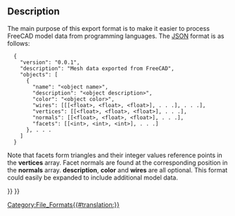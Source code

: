 <languages/>

{{Docnav
|[[Arch_OBJ|OBJ]]
|[[Arch_3DS|3DS]]
|[[BIM_Workbench|BIM]]
|IconL=
|IconR=
|IconC=Workbench_BIM.svg
}}

{{TOCright}}

== Description ==

The main purpose of this export format is to make it easier to process FreeCAD model data from programming languages.  The [https://json.org/ JSON] format is as follows:
<pre>
  {
    "version": "0.0.1",
    "description": "Mesh data exported from FreeCAD",
    "objects": [
      {
        "name": "<object name>",
        "description": "<object description>",
        "color": "<object color>",
        "wires": [[[<float>, <float>, <float>], . . .], . . .],
        "vertices": [[<float>, <float>, <float>], . . .],
        "normals": [[<float>, <float>, <float>], . . .],
        "facets": [[<int>, <int>, <int>], . . .]
      }, . . .
    ]
  }
</pre>

Note that facets form triangles and their integer values reference points in the '''vertices''' array.  Facet normals are found at the corresponding position in the '''normals''' array.  '''description''', '''color''' and '''wires''' are all optional.  This format could easily be expanded to include additional model data.


{{Docnav
|[[Arch_OBJ|OBJ]]
|[[Arch_3DS|3DS]]
|[[BIM_Workbench|BIM]]
|IconL=
|IconR=
|IconC=Workbench_BIM.svg
}}

{{BIM_Tools_navi{{#translation:}}}}
{{Userdocnavi{{#translation:}}}}
[[Category:File_Formats{{#translation:}}]]